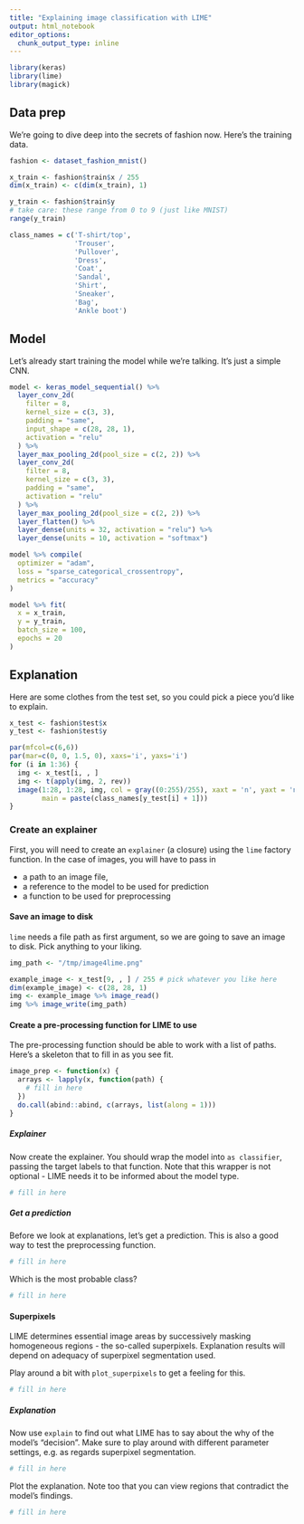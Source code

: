 ```yaml
---
title: "Explaining image classification with LIME"
output: html_notebook
editor_options: 
  chunk_output_type: inline
---
```



```r
library(keras)
library(lime)
library(magick)
```


## Data prep

We're going to dive deep into the secrets of fashion now. Here's the training data.

```r
fashion <- dataset_fashion_mnist()

x_train <- fashion$train$x / 255
dim(x_train) <- c(dim(x_train), 1)

y_train <- fashion$train$y
# take care: these range from 0 to 9 (just like MNIST)
range(y_train)

class_names = c('T-shirt/top',
                'Trouser',
                'Pullover',
                'Dress',
                'Coat', 
                'Sandal',
                'Shirt',
                'Sneaker',
                'Bag',
                'Ankle boot')
```


## Model

Let's already start training the model while we're talking. It's just a simple CNN.

```r
model <- keras_model_sequential() %>%
  layer_conv_2d(
    filter = 8,
    kernel_size = c(3, 3),
    padding = "same",
    input_shape = c(28, 28, 1),
    activation = "relu"
  ) %>%
  layer_max_pooling_2d(pool_size = c(2, 2)) %>%
  layer_conv_2d(
    filter = 8,
    kernel_size = c(3, 3),
    padding = "same",
    activation = "relu"
  ) %>%
  layer_max_pooling_2d(pool_size = c(2, 2)) %>%
  layer_flatten() %>%
  layer_dense(units = 32, activation = "relu") %>%
  layer_dense(units = 10, activation = "softmax")

model %>% compile(
  optimizer = "adam",
  loss = "sparse_categorical_crossentropy",
  metrics = "accuracy"
)

model %>% fit(
  x = x_train,
  y = y_train,
  batch_size = 100,
  epochs = 20
)
```


## Explanation

Here are some clothes from the test set, so you could pick a piece you'd like to explain.

```r
x_test <- fashion$test$x 
y_test <- fashion$test$y

par(mfcol=c(6,6))
par(mar=c(0, 0, 1.5, 0), xaxs='i', yaxs='i')
for (i in 1:36) { 
  img <- x_test[i, , ]
  img <- t(apply(img, 2, rev)) 
  image(1:28, 1:28, img, col = gray((0:255)/255), xaxt = 'n', yaxt = 'n',
        main = paste(class_names[y_test[i] + 1]))
}
```


### Create an explainer

First, you will need to create an `explainer` (a closure) using the `lime` factory function.
In the case of images, you will have to pass in

- a path to an image file,
- a reference to the model to be used for prediction
- a function to be used for preprocessing 

 

#### Save an image to disk

`lime` needs a file path as first argument, so we are going to save an image to disk.
Pick anything to your liking.


```r
img_path <- "/tmp/image4lime.png"

example_image <- x_test[9, , ] / 255 # pick whatever you like here
dim(example_image) <- c(28, 28, 1)
img <- example_image %>% image_read()
img %>% image_write(img_path)
```



#### Create a pre-processing function for LIME to use

The pre-processing function should be able to work with a list of paths.
Here's a skeleton that to fill in as you see fit.

```r
image_prep <- function(x) {
  arrays <- lapply(x, function(path) {
    # fill in here
  })
  do.call(abind::abind, c(arrays, list(along = 1)))
}
```


##### Explainer

Now create the explainer. You should wrap the model into `as classifier`, passing the target labels to that function.
Note that this wrapper is not optional - LIME needs it to be informed about the model type.

```r
# fill in here
```


##### Get a prediction

Before we look at explanations, let's get a prediction.
This is also a good way to test the preprocessing function.

```r
# fill in here
```


Which is the most probable class?

```r
# fill in here
```


#### Superpixels

LIME determines essential image areas by successively masking homogeneous regions - the so-called superpixels.
Explanation results will depend on adequacy of superpixel segmentation used.

Play around a bit with `plot_superpixels` to get a feeling for this.


```r
# fill in here
```


##### Explanation

Now use `explain` to find out what LIME has to say about the why of the model's "decision".
Make sure to play around with different parameter settings, e.g. as regards superpixel segmentation.

```r
# fill in here
```

Plot the explanation. Note too that you can view regions that contradict the model's findings.

```r
# fill in here
```


